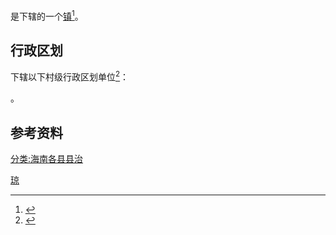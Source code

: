 {{中国乡级行政区|46/90/21/100/000}}

'''{{PAGENAMEBASE}}'''是{{PRC admin/fullname|46/90/21/100/000|3}}下辖的一个[[行政建制镇|镇]]<ref>{{PRC admin/ref sgc|{{PRC admin/parent|46/90/21/100/000}}}}</ref>。

== 行政区划 ==
{{PAGENAMEBASE}}下辖以下村级行政区划单位<ref>{{PRC admin/ref sgc|46/90/21/100/000}}</ref>：

{{PRC admin/children|46/90/21/100/000}}。

== 参考资料 ==
{{reflist}}

{{海南行政区划小作品}}
{{PRC admin/navcat|46/90/21/100/000}}
{{中国历史文化名镇}}
[[Category:中国历史文化名镇|琼]]
[[分类:海南各县县治|分类:海南各县县治]]